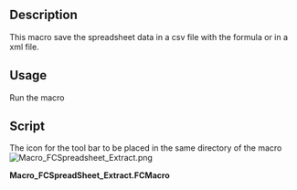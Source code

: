 <languages/>
{{Macro
|Name=Macro_FCSpreadsheet_Extract
|Icon=Macro_FCSpreadsheet_Extract.png
|Description=This macro save the spreadsheet data in a csv file with the formula or in a xml file.<br/> <br/>{{ColoredText|#ff0000|#ffffff|New version run only FC version 0.18 and more (PySide2 Qt5)}} <br/> <br/> For the precedent version see [https://gist.githubusercontent.com/mario52a/29f7dce6934e8adf5d584bdddd2e469f/raw/ef0b0de56a65afc34a9a1a969969797910f3a004/Macro_FCSpreadSheet_Extract.FCMacro Macro_FCSpreadSheet_Extract.FCMacro] and install it manually.
|Author=Mario52
|Version=0.2
|Date=2020-03-14
|FCVersion=0.18 and more
|Download=[https://www.freecadweb.org/wiki/images/d/d5/Macro_FCSpreadsheet_Extract.png ToolBar Icon]
}}

==Description== 

This macro save the spreadsheet data in a csv file with the formula or in a xml file.

==Usage==

Run the macro

==Script==

The icon for the tool bar to be placed in the same directory of the macro [[File:Macro_FCSpreadsheet_Extract.png]]

'''Macro_FCSpreadSheet_Extract.FCMacro'''

{{MacroCode|code=
# -*- coding: utf-8 -*-
from __future__ import unicode_literals
"""
***************************************************************************
*   Copyright (c) 2018 2019 2020 <mario52>                                *
*                                                                         *
*   This file is a supplement to the FreeCAD CAx development system.      *
*                                                                         *
*   This program is free software; you can redistribute it and/or modify  *
*   it under the terms of the GNU Lesser General Public License (LGPL)    *
*   as published by the Free Software Foundation; either version 2 of     *
*   the License, or (at your option) any later version.                   *
*   for detail see the LICENCE text file.                                 *
*                                                                         *
*   This software is distributed in the hope that it will be useful,      *
*   but WITHOUT ANY WARRANTY; without even the implied warranty of        *
*   MERCHANTABILITY or FITNESS FOR A PARTICULAR PURPOSE.  See the         *
*   GNU Library General Public License for more details.                  *
*                                                                         *
*   You should have received a copy of the GNU Library General Public     *
*   License along with this macro; if not, write to the Free Software     *
*   Foundation, Inc., 59 Temple Place, Suite 330, Boston, MA  02111-1307  *
*   USA                                                                   *
***************************************************************************
*           WARNING! All changes in this file will be lost and            *  
*                  may cause malfunction of the program                   *
***************************************************************************
"""
#05/05/2018 14/03/2020
#
__title__   = "FCSpreadSheet_Extract"
__author__  = "Mario52"
__url__     = "https://www.freecadweb.org"
__Wiki__    = "https://wiki.freecadweb.org/Macro_FCSpreadSheet_Extract"
__version__ = "00.03"
__date__    = "2020/03/14" #YYYY/MM/DD


#### Test FreeCAD.Version above 0.17 BEGIN ##########################################################################################################
import WebGui
#WebGui.openBrowser("http://www.freecadweb.org/")
try:
    import PySide
    from PySide import QtGui
    import sys, os
    def errorDialog(msg):
        diag = QtGui.QMessageBox(QtGui.QMessageBox.Critical,u"Error FreeCAD Version",msg )
        diag.setWindowFlags(PySide.QtCore.Qt.WindowStaysOnTopHint) # PySide #cette fonction met la fenetre en avant
        diag.setStyleSheet("QLabel {color : #ffffff; background-color : #FF3300;  font: bold}")
        WebGui.openBrowser("https://gist.githubusercontent.com/mario52a/29f7dce6934e8adf5d584bdddd2e469f/raw/ef0b0de56a65afc34a9a1a969969797910f3a004/Macro_FCSpreadSheet_Extract.FCMacro" + "\n\n")
        diag.exec_()
        diag.setStyleSheet("Base")

    if int(FreeCAD.Version()[1]) < 18:      # Version of FreeCAD
        memo = PySide.QtGui.QClipboard()    # Copy the title in to the clipBoard
        memo.setText(__title__)    
        FreeCAD.Console.PrintMessage("https://gist.githubusercontent.com/mario52a/29f7dce6934e8adf5d584bdddd2e469f/raw/ef0b0de56a65afc34a9a1a969969797910f3a004/Macro_FCSpreadSheet_Extract.FCMacro" + "\n\n")
        errorDialog("This version " + __title__ + " works with FreeCAD v0.18 or higher. " + "\n\n"
                    "PySide2 Qt version: 5" + "\n\n"
                    "The macro it was derived from (30/04/2018 for FC v0.17) is displayed in your FreeCAD browser" + "\n\n"
                    "copy and paste it into the FCSpreadSheet_Extract macro or install it manually." + "\n\n"
                    "If the code is not displayed in the FreeCAD browser page," + "\n"
                    "copy the URL displayed in the Report View")
except Exception:
    None
#### Test FreeCAD.Version above 0.17 END ############################################################################################################

import PySide2
from PySide2 import QtWidgets, QtGui ,QtCore 
from PySide2.QtGui import *
from PySide2.QtCore import *
import copy
import re


path = FreeCAD.ConfigGet("UserAppData")
#path = Your path

global ESCAPE
global tableau
global data

########## separator 
ESCAPE = "\t"           #tabulation    #compatible FC
#ESCAPE = ","            #virgule       #compatible FCInfo
#ESCAPE = ";"            #point virgule #option
#ESCAPE = " "            #espace        #option
#ESCAPE = ""             #vide          #option
##########

def decodeColonne(colonne = "A"):                                  # converti la chaine A ... ZZ en numero de colonne ex: A = 1; AA = 27
    colonne  = re.split('[0-9]+', colonne, flags=re.IGNORECASE)[0] # supp the alphanumeric number ex: A2 = A; A12 = A (1A return 0)
    try:
        if len(colonne) > 1:
            return ((ord(colonne[0].upper()) - 64) * 26 ) + (ord(colonne[1].upper()) - 64) # max 2 car (AAAA return 27)
        else:
            return (ord(colonne.upper()) - 64 )
    except Exception:
        return 0

def decodeOccupation(dataTableau = ""):  # decode the max occupation Colonnes, Lines and give the cell occupation
    #
    #lineMax, colonneMax, cellsOccupation = decodeOccupation(FreeCAD.ActiveDocument.getObject(str(Sheet.Name)))
    #
    try:
        #tyty = unicode(dataTableau.cells.Content, "utf-8")
        tyty = dataTableau.cells.Content
        tyty = tyty.split(">")

        ####
        cellsOccupation = [] 
        cellsSorted     = []                                                 # search the "A1" definition
        for i in tyty[1:-2]:                                                 # split les cases dans la chaine XML
            i = i[i.find('"')+1:]
            i = i[:i.find('"')]
            cellsOccupation.append(i)

        cellsSorted = copy.deepcopy(cellsOccupation)
        cellsSorted.sort()

        ####
        linesMax = 0
        for i in cellsSorted:                                                # recherche le max (ligne et colonne)
            colonnesMax = re.split('[0-9]+', i, flags=re.IGNORECASE)         # colonne max (AA)
            try:
                dummy   = int(re.split('[A-Z]+', i, flags=re.IGNORECASE)[1]) # line
                if dummy > linesMax:
                    linesMax = dummy                                         # lines max
            except Exception:
                None
        del cellsSorted[:]
        ####
        return linesMax, decodeColonne(colonnesMax[0]), cellsOccupation      # return linesMax , colonnesMax, cellsOccupation

    except Exception:
        FreeCAD.Console.PrintError("Error data, Enter object <Sheet object> ex:" + "\n")
        FreeCAD.Console.PrintError("lineMax, colonneMax, cellsOccupation = decodeOccupation(FreeCAD.ActiveDocument.getObject(str(Sheet.Name)))" + "\n")
        return 0, 0, []

def caseTableau(ligne = 1, colonne = 1):                                     # calcule et code la case du tableur ex: 1,1 = A1; 7,7 = G7
    #
    # print caseTableau( 1, 1)
    #
    if ligne < 1: ligne = 1
    if ligne > 16384: ligne = 16384
    if colonne < 1: colonne = 1
    if colonne > 702: colonne = 702
    if (colonne > 26):
        if abs(colonne % 26) == 0:
            return chr(64 + (abs(colonne / 26) -1)) + chr(90) + str(ligne)
        else:
            return chr(64 + (abs(colonne / 26))) + chr(64 + (abs(colonne % 26))) + str(ligne)
    else:
        return chr(colonne + 64) + str(ligne)

def saveDataInFile(data = ""):
    global tableau

    SaveName, Filter = PySide2.QtWidgets.QFileDialog.getSaveFileName(None, "Save a file txt", path, "CSV (*.csv);;XML (*.xml)") # PySide

    if (SaveName == ""):
        App.Console.PrintMessage("Process aborted"+"\n")
    else:
        App.Console.PrintMessage("Registration of "+SaveName+"\n")
        try:
            file = open(SaveName, 'w')
            try:
                if Filter == "XML (*.xml)":
                    ext = "(*.xml)"
                    file.write(tableau.cells.Content)          # save XML
                else:
                    ext = "(*.csv)"
                    for i in data:
#                        file.write(unicode(i).encode("utf-8")) # save CSV
                        file.write(i) # save CSV

                        print(i)

            except Exception:
                App.Console.PrintError("Error write file "+ext+"\n")
            finally:
                file.close()
        except Exception:
            App.Console.PrintError("Error Open file "+SaveName+"\n")

##tableau.getContents("A2")                             #lire une celulle
##print App.ActiveDocument.Spreadsheet.cells.Content    #lire toutes les celulles # XML

try:
    for i in FreeCAD.ActiveDocument.Objects:               # search SpreadSheet in all object
        obj = FreeCAD.ActiveDocument.getObject(i.Name).TypeId.split("::")[0]
        if obj == "Spreadsheet":
            tableau = FreeCAD.ActiveDocument.getObject(str(i.Name))
            print( "Name : ",i.Name," ; Label : ",i.Label)
            break                                          # quit to the first SpreadSheet
    
    linesMax    = decodeOccupation(tableau)[0]             # linesMax
    colonnesMax = decodeOccupation(tableau)[1]             # colonnesMax
    #print decodeOccupation(tableau)[2]                    # display the cells occupied
    
    print( "Number cell : ", linesMax * colonnesMax," (", linesMax," L x ", colonnesMax," C)")
    FreeCADGui.updateGui()                                          # rafraichi l'ecran
    
    dataToSave = []
    for i in range(1, linesMax+1):
        for ii in range(1, colonnesMax+1):
    #        dataToSave.append(unicode(tableau.getContents(caseTableau(i,ii)), 'utf-8') + ESCAPE)
            dataToSave.append(tableau.getContents(caseTableau(i,ii)) + ESCAPE)
        dataToSave.append("\n")
    
    saveDataInFile(dataToSave)
    del dataToSave[:]
    
    print( "__Fin FCSpreadSheet_Extract__________\n")
except Exception:
    print ("No SpreadSheet in the document or Error")


}}